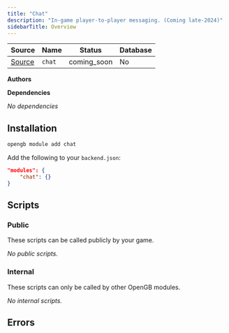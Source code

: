 ```yaml
---
title: "Chat"
description: "In-game player-to-player messaging. (Coming late-2024)"
sidebarTitle: Overview
---
```


| Source                                                                           | Name       | Status     | Database     |
| -------------------------------------------------------------------------------- | ---------- | ---------- | ------------ |
| [Source](https://github.com/rivet-gg/opengb-modules/tree/main/modules/chat) | `chat` | coming_soon | No |

**Authors**



**Dependencies**

_No dependencies_

## Installation

<Tabs>

<Tab title="CLI">

```sh CLI
opengb module add chat
```

</Tab>

<Tab title="backend.json">

Add the following to your `backend.json`:

```json backend.json
"modules": {
	"chat": {}
}

```
</Tab>

</Tabs>



## Scripts

### Public

These scripts can be called publicly by your game.

<CardGroup>_No public scripts._</CardGroup>

### Internal

These scripts can only be called by other OpenGB modules.

<CardGroup>_No internal scripts._</CardGroup>

## Errors


